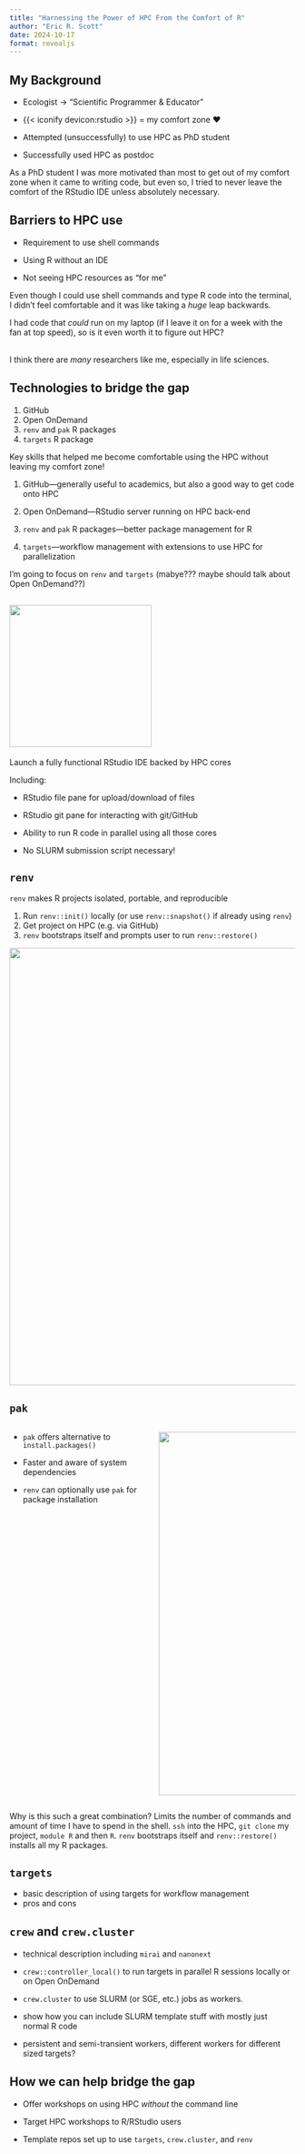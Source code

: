 ```yaml
---
title: "Harnessing the Power of HPC From the Comfort of R"
author: "Eric R. Scott"
date: 2024-10-17
format: revealjs
---
```


## My Background

::: incremental
-   Ecologist → "Scientific Programmer & Educator"

-   {{< iconify devicon:rstudio >}} = my comfort zone ❤️

-   Attempted (unsuccessfully) to use HPC as PhD student

-   Successfully used HPC as postdoc
:::

::: notes
As a PhD student I was more motivated than most to get out of my comfort zone when it came to writing code, but even so, I tried to never leave the comfort of the RStudio IDE unless absolutely necessary.
:::

## Barriers to HPC use

-   Requirement to use shell commands

-   Using R without an IDE

-   Not seeing HPC resources as "for me"

::: notes
Even though I could use shell commands and type R code into the terminal, I didn't feel comfortable and it was like taking a *huge* leap backwards.

I had code that *could* run on my laptop (if I leave it on for a week with the fan at top speed), so is it even worth it to figure out HPC?\

\
I think there are *many* researchers like me, especially in life sciences.
:::

## Technologies to bridge the gap

<!--# do these with fragments?  Only going to talk about last three -->

1.  GitHub
2.  Open OnDemand
3.  `renv` and `pak` R packages
4.  `targets` R package

::: notes
Key skills that helped me become comfortable using the HPC without leaving my comfort zone!

1.  GitHub—generally useful to academics, but also a good way to get code onto HPC

2.  Open OnDemand—RStudio server running on HPC back-end

3.  `renv` and `pak` R packages—better package management for R

4.  `targets`—workflow management with extensions to use HPC for parallelization

I'm going to focus on `renv` and `targets` (mabye??? maybe should talk about Open OnDemand??)
:::

## ![](images/ood-logo.svg){width="250"}

Launch a fully functional RStudio IDE backed by HPC cores

Including:

-   RStudio file pane for upload/download of files

-   RStudio git pane for interacting with git/GitHub

-   Ability to run R code in parallel using all those cores

-   No SLURM submission script necessary!

## `renv` {.smaller}

`renv` makes R projects isolated, portable, and reproducible

1.  Run `renv::init()` locally (or use `renv::snapshot()` if already using `renv`)
2.  Get project on HPC (e.g. via GitHub)
3.  `renv` bootstraps itself and prompts user to run `renv::restore()`

![](images/renv-screenshot.png){width="769"}

## `pak`

::: columns
::: {.column width="50%"}
-   `pak` offers alternative to `install.packages()`

-   Faster and aware of system dependencies

-   `renv` can optionally use `pak` for package installation
:::

::: {.column width="50%"}
![](images/pak-screenshot.png){width="639"}
:::
:::

::: notes
Why is this such a great combination?
Limits the number of commands and amount of time I have to spend in the shell.
`ssh` into the HPC, `git clone` my project, `module R` and then `R`.
`renv` bootstraps itself and `renv::restore()` installs all my R packages.
:::

## `targets`

-   basic description of using targets for workflow management
-   pros and cons

## `crew` and `crew.cluster`

-   technical description including `mirai` and `nanonext`

-   `crew::controller_local()` to run targets in parallel R sessions locally or on Open OnDemand

-   `crew.cluster` to use SLURM (or SGE, etc.) jobs as workers.

-   show how you can include SLURM template stuff with mostly just normal R code

-   persistent and semi-transient workers, different workers for different sized targets?

## How we can help bridge the gap

-   Offer workshops on using HPC *without* the command line

-   Target HPC workshops to R/RStudio users

-   Template repos set up to use `targets`, `crew.cluster`, and `renv`

```{=html}
<!--
## Outline

1.  Introduce my background
    1.  Ecologist turned RSE
    2.  Attempted (unsuccessfully) to use HPC as PhD student
    3.  Managed to figure things out as postdoc
    4.  Finally getting somewhat comfortable as RSE largely due to two technologies I'll talk about today—Open on Demand and the R packages `targets` and `crew`.
2.  Many researchers (like myself) feel most comfortable inside of RStudio
    1.  Using shell commands or even using R from the command line may represent a significant barrier
    2.  May see HPC as "not for me"
    3.  Many use cases where HPC not strictly necessary, but want to use someone else's CPUs, not work laptop
3.  Three(?) things to making HPC accessible for these researchers
    1.  R package management with `renv` and `pak`
    2.  Open on Demand
    3.  Workflow management of R code with `targets`
4.  Open on Demand
    1.  Create a RStudio session backed by some number of HPC cores
5.  `targets`
    1.  workflow management
        1.  define workflow in single `_targets.R` file
        2.  define functions for each step (aka "target") with R code
        3.  run entire workflow (possible in parallel) with `tar_make()`
    2.  Parallelization handled by `crew` and extensions
        1.  technical details—mirai, nanonext, etc.
        2.  `crew.cluster` allows defining workers with SLURM, SGE, etc.
6.  What we can do to help bridge the gap
    1.  Workshops on targets (feel free to use my materials)
    2.  Template repos customized to your institutions HPC
    3.  Open On Demand workshops
    4.  git + GitHub *in Rstudio* (no or minimal command line)
    
-->
```
